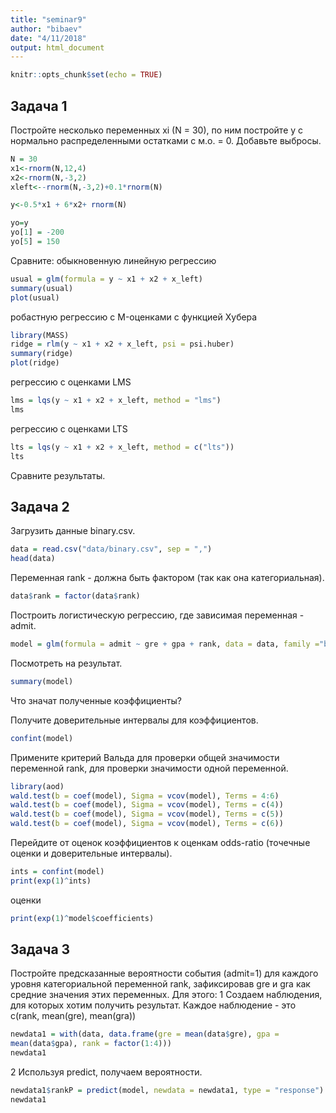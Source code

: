 ```yaml
---
title: "seminar9"
author: "bibaev"
date: "4/11/2018"
output: html_document
---
```


```r
knitr::opts_chunk$set(echo = TRUE)
```

## Задача 1

Постройте несколько переменных xi (N = 30), по ним постройте y c
нормально распределенными остатками c м.о. = 0. Добавьте выбросы.
```r
N = 30
x1<-rnorm(N,12,4)
x2<-rnorm(N,-3,2)
xleft<--rnorm(N,-3,2)+0.1*rnorm(N)
```

```r
y<-0.5*x1 + 6*x2+ rnorm(N)

yo=y
yo[1] = -200
yo[5] = 150
```



Сравните:
обыкновенную линейную регрессию
```r
usual = glm(formula = y ~ x1 + x2 + x_left)
summary(usual)
plot(usual)
```

робастную регрессию с M-оценками с функцией Хубера
```r
library(MASS)
ridge = rlm(y ~ x1 + x2 + x_left, psi = psi.huber)
summary(ridge)
plot(ridge)
```
регрессию с оценками LMS
```r
lms = lqs(y ~ x1 + x2 + x_left, method = "lms")
lms
```
регрессию с оценками LTS

```r
lts = lqs(y ~ x1 + x2 + x_left, method = c("lts"))
lts
```
Cравните результаты.

## Задача 2
Загрузить данные binary.csv.
```r
data = read.csv("data/binary.csv", sep = ",")
head(data)
```

Переменная rank - должна быть
фактором (так как она категориальная).
```r
data$rank = factor(data$rank)
```

Построить логистическую регрессию, где зависимая переменная -
admit. 
```r
model = glm(formula = admit ~ gre + gpa + rank, data = data, family ="binomial") 
```

Посмотреть на результат. 
```r
summary(model)
```

Что значат полученные
коэффициенты? 

Получите доверительные интервалы для
коэффициентов. 
```r
confint(model)
```

Примените критерий Вальда для проверки общей
значимости переменной rank, для проверки значимости одной
переменной. 
```r
library(aod)
wald.test(b = coef(model), Sigma = vcov(model), Terms = 4:6)
wald.test(b = coef(model), Sigma = vcov(model), Terms = c(4))
wald.test(b = coef(model), Sigma = vcov(model), Terms = c(5))
wald.test(b = coef(model), Sigma = vcov(model), Terms = c(6))
```

Перейдите от оценок коэффициентов к оценкам odds-ratio
(точечные оценки и доверительные интервалы).
```r
ints = confint(model)
print(exp(1)^ints)
```

оценки
```r
print(exp(1)^model$coefficients)
```


## Задача 3
Постройте предсказанные вероятности события (admit=1) для
каждого уровня категориальной переменной rank, зафиксировав gre и
gra как средние значения этих переменных.
Для этого:
1 Создаем наблюдения, для которых хотим получить результат.
Каждое наблюдение - это c(rank, mean(gre), mean(gra))
```r
newdata1 = with(data, data.frame(gre = mean(data$gre), gpa =
mean(data$gpa), rank = factor(1:4)))
newdata1
```

2 Используя predict, получаем вероятности.
```r
newdata1$rankP = predict(model, newdata = newdata1, type = "response")
newdata1
```

